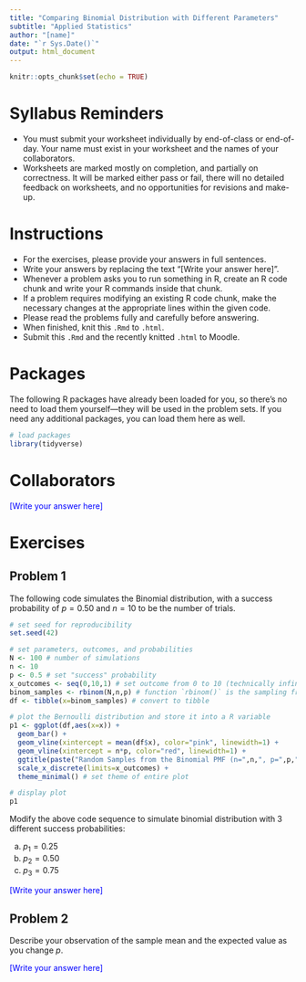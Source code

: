 ---
title: "Comparing Binomial Distribution with Different Parameters"
subtitle: "Applied Statistics"
author: "[name]"
date: "`r Sys.Date()`"
output: html_document
---

```{r setup, include=FALSE}
knitr::opts_chunk$set(echo = TRUE)
```

# Syllabus Reminders

- You must submit your worksheet individually by end-of-class or end-of-day. Your name must exist in your worksheet and the names of your collaborators.
- Worksheets are marked mostly on completion, and partially on correctness. It will be marked either pass or fail, there will no detailed feedback on worksheets, and no opportunities for revisions and make-up.

# Instructions

- For the exercises, please provide your answers in full sentences.
- Write your answers by replacing the text "[Write your answer here]".
- Whenever a problem asks you to run something in R, create an R code chunk and write your R commands inside that chunk.
- If a problem requires modifying an existing R code chunk, make the necessary changes at the appropriate lines within the given code.
- Please read the problems fully and carefully before answering.
- When finished, knit this `.Rmd` to `.html`.
- Submit this `.Rmd` and the recently knitted `.html` to Moodle.

# Packages

The following R packages have already been loaded for you, so there's no need to load them yourself—they will be used in the problem sets. If you need any additional packages, you can load them here as well.

```{r message=FALSE, warning=FALSE}
# load packages
library(tidyverse)
```

# Collaborators

::: {style="color: blue;"}
[Write your answer here]
:::

# Exercises

## Problem 1

The following code simulates the Binomial distribution, with a success probability of $p=0.50$ and $n=10$ to be the number of trials.

```{r eval=TRUE, echo=TRUE, message=FALSE, warning=FALSE, fig.align='center',fig.width=5,fig.height=3,out.width='100%'}
# set seed for reproducibility
set.seed(42)

# set parameters, outcomes, and probabilities
N <- 100 # number of simulations
n <- 10
p <- 0.5 # set "success" probability
x_outcomes <- seq(0,10,1) # set outcome from 0 to 10 (technically infinite)
binom_samples <- rbinom(N,n,p) # function `rbinom()` is the sampling from Binomial PMF
df <- tibble(x=binom_samples) # convert to tibble

# plot the Bernoulli distribution and store it into a R variable
p1 <- ggplot(df,aes(x=x)) + 
  geom_bar() + 
  geom_vline(xintercept = mean(df$x), color="pink", linewidth=1) + 
  geom_vline(xintercept = n*p, color="red", linewidth=1) + 
  ggtitle(paste("Random Samples from the Binomial PMF (n=",n,", p=",p,")",sep="")) + # sets the title of the plot
  scale_x_discrete(limits=x_outcomes) + 
  theme_minimal() # set theme of entire plot

# display plot
p1
```

Modify the above code sequence to simulate binomial distribution with 3 different success probabilities:

  a. $p_1 = 0.25$
  b. $p_2 = 0.50$
  c. $p_3 = 0.75$

::: {style="color: blue;"}
[Write your answer here]
:::

## Problem 2

Describe your observation of the sample mean and the expected value as you change $p$.

::: {style="color: blue;"}
[Write your answer here]
:::
